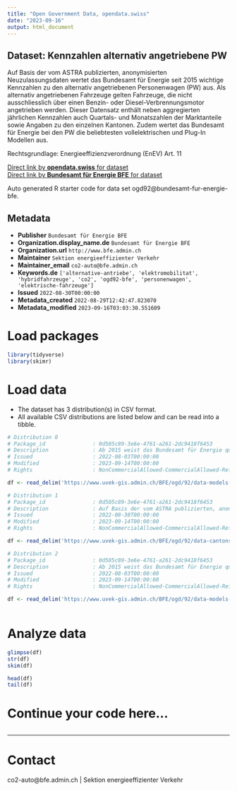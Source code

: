 ```yaml
---
title: "Open Government Data, opendata.swiss"
date: "2023-09-16"
output: html_document
---
```


## Dataset: Kennzahlen alternativ angetriebene PW

Auf Basis der vom ASTRA publizierten, anonymisierten Neuzulassungsdaten wertet das Bundesamt für Energie seit 2015 wichtige Kennzahlen zu den alternativ angetriebenen Personenwagen (PW) aus. Als alternativ angetriebenen Fahrzeuge gelten Fahrzeuge, die nicht ausschliesslich über einen Benzin- oder Diesel-Verbrennungsmotor angetrieben werden. Dieser Datensatz enthält neben aggregierten jährlichen Kennzahlen auch Quartals- und Monatszahlen der Marktanteile sowie Angaben zu den einzelnen Kantonen. Zudem wertet das Bundesamt für Energie bei den PW die beliebtesten vollelektrischen und Plug-In Modellen aus.

Rechtsgrundlage: Energieeffizienzverordnung (EnEV) Art. 11


[Direct link by **opendata.swiss** for dataset](https://opendata.swiss/de/dataset/kennzahlen-alternativ-angetriebene-personenwagen)<br>
[Direct link by **Bundesamt für Energie BFE** for dataset](https://www.bfe.admin.ch/bfe/de/home/versorgung/statistik-und-geodaten/kennzahlen-fahrzeuge.html)

Auto generated R starter code for data set ogd92@bundesamt-fur-energie-bfe.

## Metadata

- **Publisher** `Bundesamt für Energie BFE`
- **Organization.display_name.de** `Bundesamt für Energie BFE`
- **Organization.url** `http://www.bfe.admin.ch`
- **Maintainer** `Sektion energieeffizienter Verkehr`
- **Maintainer_email** `co2-auto@bfe.admin.ch`
- **Keywords.de** `['alternative-antriebe', 'elektromobilitat', 'hybridfahrzeuge', 'co2', 'ogd92-bfe', 'personenwagen', 'elektrische-fahrzeuge']`
- **Issued** `2022-08-30T00:00:00`
- **Metadata_created** `2022-08-29T12:42:47.823070`
- **Metadata_modified** `2023-09-16T03:03:30.551609`


# Load packages

```r

library(tidyverse)
library(skimr)

```

# Load data

-   The dataset has 3 distribution(s) in CSV format.
-   All available CSV distributions are listed below and can be read into a tibble.

```r

# Distribution 0
# Package_id               : 0d505c89-3e6e-4761-a261-2dc9418f6453
# Description              : Ab 2015 weist das Bundesamt für Energie quartalsweise die beliebtesten Plug-In Modelle (PHEV) bei den Personenwagen aus, ab 2021 sind die Daten in monatlicher Auflösung verfügbar. Dabei werden alle Plug-In Modelle aus der Schweiz zusammengezählt.
# Issued                   : 2022-08-03T00:00:00
# Modified                 : 2023-09-14T00:00:00
# Rights                   : NonCommercialAllowed-CommercialAllowed-ReferenceRequired

df <- read_delim('https://www.uvek-gis.admin.ch/BFE/ogd/92/data-models-phev.csv')

# Distribution 1
# Package_id               : 0d505c89-3e6e-4761-a261-2dc9418f6453
# Description              : Auf Basis der vom ASTRA publizierten, anonymisierten Neuzulassungsdaten wertet das Bundesamt für Energie seit 2015 wichtige Kennzahlen zu den alternativ angetriebenen Personenwagen aus. Als alternativ angetriebenen Fahrzeuge gelten Fahrzeuge, die nicht ausschliesslich über einen Benzin- oder Diesel-Verbrennungsmotor angetrieben werden. Dieser Datensatz enthält neben aggregierten jährlichen Kennzahlen auch Quartals- und Monatszahlen der Marktanteile sowie Angaben zu den einzelnen Kantonen. Legende: t1 = Durchschnittliche CO2-Emissionen, t2 = Anteil BEV, t3 = Anteil Benzin PHEV, t4 = Anteil Diesel PHEV, t5 = Anteil Hybrid Benzin, t6 = Anteil Hybrid Diesel, t7 = Anteil Erdgas, t8 = Anzahl Neuzulassungen, t10 = Anteil Wasserstoff Nummerierung der Kantone gemäss BFS 
# Issued                   : 2022-08-30T00:00:00
# Modified                 : 2023-09-14T00:00:00
# Rights                   : NonCommercialAllowed-CommercialAllowed-ReferenceRequired

df <- read_delim('https://www.uvek-gis.admin.ch/BFE/ogd/92/data-cantons.csv')

# Distribution 2
# Package_id               : 0d505c89-3e6e-4761-a261-2dc9418f6453
# Description              : Ab 2015 weist das Bundesamt für Energie quartalsweise die beliebtesten vollelektrische Modelle (BEV) bei den Personenwagen aus, ab 2021 sind die Daten in monatlicher Auflösung verfügbar. Dabei werden alle vollelektrischen Modelle aus der Schweiz zusammengezählt.
# Issued                   : 2022-08-03T00:00:00
# Modified                 : 2023-09-14T00:00:00
# Rights                   : NonCommercialAllowed-CommercialAllowed-ReferenceRequired

df <- read_delim('https://www.uvek-gis.admin.ch/BFE/ogd/92/data-models-bev.csv')



```

# Analyze data

```r

glimpse(df)
str(df)
skim(df)

head(df)
tail(df)

```

# Continue your code here...

```r

```

------------------------------------------------------------------------

# Contact

co2-auto@bfe.admin.ch | Sektion energieeffizienter Verkehr
